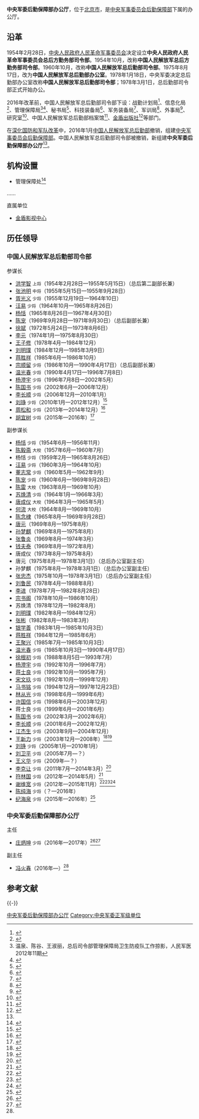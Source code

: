 {{Infobox PRCG
|color = darkgreen
|机构名称 = 中央军委后勤保障部办公厅
|上级机构 = [[中央军事委员会后勤保障部|中央军事委员会后勤保障部]]
|机构类型 = 中央军委后勤保障部下属厅
|军事级别 = 正军级|nocat
|标志1 = China Emblem PLA.svg
|标志1说明 = [[中国人民解放军军徽|中国人民解放军军徽]]
|职位1 = 主任
|人员1 = ？
|衔级1 = [[中国人民解放军少将|少将]]
|职位2 = 
|人员2 = 
|职位3 =
|人员3 =
|职位4 =
|人员4 =
|地址1 = [[北京市|北京市]][[海淀区|海淀区]][[复兴路_(北京)|复兴路]]22号
|成立时间 =2016年
|a=
|b=
|c=
|d=
|E=
|e=
}}

'''中央军委后勤保障部办公厅'''，位于[[北京市|北京市]]，是[[中央军事委员会后勤保障部|中央军事委员会后勤保障部]]下属的办公厅。

==沿革==
1954年2月28日，[[中央人民政府人民革命军事委员会|中央人民政府人民革命军事委员会]]决定设立'''中央人民政府人民革命军事委员会总后方勤务部司令部'''。1954年10月，改称'''中国人民解放军总后方勤务部司令部'''。1960年10月，改称'''中国人民解放军总后勤部司令部'''。1975年8月17日，改为'''中国人民解放军总后勤部办公室'''。1978年1月18日，中央军委决定总后勤部办公室改称'''中国人民解放军总后勤部司令部'''；1978年3月1日，总后勤部司令部正式开始办公。

2016年改革前，中国人民解放军总后勤部司令部下设：战勤计划局<ref>{{Cite web|title=总后司令部战勤计划局局长谢维宽，新华网，2010-04-20|url=http://news.xinhuanet.com/video/2010-04/20/content_13389327.htm|accessdate=2015-01-15|archive-url=https://web.archive.org/web/20150115193000/http://news.xinhuanet.com/video/2010-04/20/content_13389327.htm|archive-date=2015-01-15|dead-url=no}}</ref>、信息化局<ref>{{Cite web|title=2014第三届中国国防信息化装备与技术展览会，C114中国通信网，2014-02-13|url=http://www.c114.net/expo/e/1269.html|accessdate=2015-01-15|archive-url=https://web.archive.org/web/20170706124131/http://www.c114.net/expo/e/1269.html|archive-date=2017-07-06|dead-url=no}}</ref>、管理保障局<ref>温泉、陈谷、王淑丽，总后司令部管理保障局卫生防疫队工作掠影，人民军医2012年11期</ref><ref>{{Cite web|title=总后管理局领导考察总后五一幼儿园改建工程，中华建筑报2011年6月18日|url=http://news.idoican.com.cn/zhjzb/html/2011-06/18/content_2347339.htm?div=-1|accessdate=2015年1月15日|archive-url=https://web.archive.org/web/20141210171153/http://news.idoican.com.cn/zhjzb/html/2011-06/18/content_2347339.htm?div=-1|archive-date=2014年12月10日|dead-url=yes}}</ref>、秘书局<ref>{{Cite web|title=在真当真蹲上下功夫见成效——解放军四总部首批机关干部下连当兵、蹲连住班综述，新华网，2013-06-10|url=http://news.xinhuanet.com/2013-06/10/c_116111093.htm|accessdate=2015-01-15|archive-url=https://web.archive.org/web/20150115191911/http://news.xinhuanet.com/2013-06/10/c_116111093.htm|archive-date=2015-01-15|dead-url=no}}</ref>、科技装备局<ref>{{Cite web|title=总后科技装备局首长一行到安徽合力考察，中国工程机械商贸网，2009-05-25|url=http://news.21-sun.com/detail/2009/05/200905251024283.shtml|accessdate=2015-01-15|archive-url=https://web.archive.org/web/20190718020042/http://news.21-sun.com/detail/2009/05/200905251024283.shtml|archive-date=2019-07-18|dead-url=no}}</ref>、军务装备局<ref>{{Cite web|title=关于印发〈军车交通违法抄告记分处理实施细则〉的通知，长沙市公安交通警察支队，2014-08-25|url=http://www.hncsjj.gov.cn/tpzw/xczx/2014-08-25/326311252963.shtml|access-date=2015-01-15|archive-url=https://web.archive.org/web/20150115213839/http://www.hncsjj.gov.cn/tpzw/xczx/2014-08-25/326311252963.shtml|archive-date=2015-01-15|dead-url=yes}}</ref>、军训局<ref>{{Cite web|title=我校成功举办全国/全军“缺氧病理生理学与高原医学”研究生暑期学校，第三军医大学，2013-07-26|url=http://www.tmmu.edu.cn/tmmu_nr.aspx?id=31ab489b-33e4-4327-a807-9ddff8a0dc8f&fl=0|access-date=2015-01-15|archive-url=https://web.archive.org/web/20130929121026/http://www.tmmu.edu.cn/tmmu_nr.aspx?id=31ab489b-33e4-4327-a807-9ddff8a0dc8f&fl=0|archive-date=2013-09-29|dead-url=yes}}</ref>、外事局<ref>{{Cite web|title=我校专家组圆满完成赴柬埔寨医疗义诊任务，第二军医大学，2014-06-26|url=http://www.smmu.edu.cn/_s2/04/38/c183a1080/page.psp|accessdate=2015-01-15|archive-url=https://web.archive.org/web/20190720062941/http://www.smmu.edu.cn/_s2/04/38/c183a1080/page.psp|archive-date=2019-07-20|dead-url=no}}</ref>、研究室<ref>{{Cite web|title=毛泽东，书界今日亮点，人民网，2003-12-30|url=http://www.people.com.cn/GB/14738/14754/14765/2272364.html|accessdate=2015-01-15|archive-url=https://web.archive.org/web/20160304220045/http://www.people.com.cn/GB/14738/14754/14765/2272364.html|archive-date=2016-03-04|dead-url=no}}</ref>、中国人民解放军总后勤部档案馆<ref>{{Cite web|title=总后档案馆坚持开展“每周一题”答题活动，中国档案资讯网，2014-06-23|url=http://www.zgdazxw.com.cn/news/2014-06/23/content_55849.htm|accessdate=2015-01-15|archive-url=https://web.archive.org/web/20160304141937/http://www.zgdazxw.com.cn/news/2014-06/23/content_55849.htm|archive-date=2016-03-04|dead-url=no}}</ref>、[[金盾出版社|金盾出版社]]<ref>{{Cite web|title=出版社简介，金盾出版社，2014-12-03|url=http://www.jdcbs.cn/brief/briefCn.php|access-date=2015-01-15|archive-url=https://web.archive.org/web/20150217103438/http://jdcbs.cn/brief/briefCn.php|archive-date=2015-02-17|dead-url=yes}}</ref>等部门。

在[[深化国防和军队改革|深化国防和军队改革]]中，2016年1月[[中国人民解放军总后勤部|中国人民解放军总后勤部]]撤销，组建[[中央军事委员会后勤保障部|中央军事委员会后勤保障部]]。中国人民解放军总后勤部司令部被撤销，新组建'''中央军委后勤保障部办公厅'''<ref name=zhuang/>。

==机构设置==
*管理保障处<ref>{{Cite web|title=全军首次集中培训研讨部队管理 向训管“两张皮”开刀|url=http://military.people.com.cn/n1/2016/0606/c1011-28413688.html|date=2016-06-06|publisher=人民网|archive-url=https://web.archive.org/web/20170807232705/http://military.people.com.cn/n1/2016/0606/c1011-28413688.html|archive-date=2017-08-07|dead-url=no|quote=}}</ref>
……

;直属单位
*[[中央军委后勤保障部金盾影视中心|金盾影视中心]]

==历任领导==
===中国人民解放军总后勤部司令部===
{{col-begin}}
{{col-2}}
;参谋长
* [[洪学智|洪学智]] <small>上将</small>（1954年2月28日—1955年5月15日）（总后第二副部长兼）
* [[张池明|张池明]] <small>中将</small>（1955年5月15日—1955年9月28日）
* [[胥光义|胥光义]] <small>少将</small>（1955年12月19日—1964年10日）
* [[汪易|汪易]] <small>少将</small>（1964年10月—1965年8月26日）
* [[杨恬|杨恬]]（1965年8月26日—1967年4月30日）
* [[陈宠|陈宠]]（1969年9月28日—1971年9月30日）（总后副部长兼）
* [[徐斌_(少将)|徐斌]]（1972年5月24日—1973年8月6日）
* [[李元|李元]]（1974年1月—1975年8月30日）
* [[王子修_(1918年)|王子修]]（1978年4月—1984年12月）
* [[刘明璞|刘明璞]]（1984年12月—1985年3月9日）
* [[蒋胜祥|蒋胜祥]]（1985年6月—1986年10月）
* [[宗顺留|宗顺留]] <small>少将</small>（1986年10月—1990年4月17日）（总后副部长兼）
* [[温光春|温光春]] <small>少将</small>（1990年4月17日—1996年7月8日）
* [[杨澄宇|杨澄宇]] <small>少将</small>（1996年7月8日—2002年5月）
* [[陈国书|陈国书]] <small>少将</small>（2002年6月—2006年12月）
* [[李长顺_(解放军)|李长顺]] <small>少将</small>（2006年12月—2010年1月）
* [[刘铮_(解放军)|刘铮]] <small>少将</small>（2010年1月—2012年12月）<ref>{{Cite web|title=原总后勤部参谋长刘铮少将升任总后副部长|url=http://news.takungpao.com/mainland/focus/2012-12/1358150.html|accessdate=2015-01-15|date=2012-12-29|publisher=大公网|archive-url=https://web.archive.org/web/20130601152955/http://news.takungpao.com/mainland/focus/2012-12/1358150.html|archive-date=2013-06-01|dead-url=no}}</ref>
* [[周松和|周松和]] <small>少将</small>（2013年—2014年12月）<ref>{{Cite web|title=周松和升任总后勤部副部长|url=http://china.caixin.com/2014-12-31/100770066.html?utm_source=mail.caixin.com&utm_medium=referral&utm_content=caixin_news_mail&utm_campaign=caixin|accessdate=2015-01-15|date=2014-12-31|publisher=财新网|archive-url=https://web.archive.org/web/20190714221408/http://china.caixin.com/2014-12-31/100770066.html?utm_source=mail.caixin.com&utm_medium=referral&utm_content=caixin_news_mail&utm_campaign=caixin|archive-date=2019-07-14|dead-url=no}}</ref>
* [[胡宜树|胡宜树]] <small>少将</small>（2015年—2016年）<ref>{{Cite web|title=总后高层再现大调整 胡宜树任司令部参谋长，搜狐，2015-04-30|url=http://mil.sohu.com/20150430/n412185474.shtml|accessdate=2016-09-04|archive-url=https://web.archive.org/web/20200720172209/https://mil.sohu.com/20150430/n412185474.shtml|archive-date=2020-07-20|dead-url=no}}</ref>

{{col-2}}
;副参谋长
* [[杨恬|杨恬]] <small>少将</small>（1954年6月—1956年11月）
* [[陈毅斋|陈毅斋]] <small>大校</small>（1957年6月—1960年7月）
* 杨恬 <small>少将</small>（1959年2月—1965年8月26日）
* [[汪易|汪易]] <small>少将</small>（1960年3月—1964年10月）
* [[董志常|董志常]] <small>少将</small>（1960年5月—1962年9月）
* [[陈宠|陈宠]] <small>少将</small>（1960年6月—1969年9月28日）
* [[陈雷|陈雷]] <small>大校</small>（1963年8月—1969年10月）
* [[苏焕清|苏焕清]] <small>少将</small>（1964年1月—1966年3月）
* [[唐成仪|唐成仪]] <small>大校</small>（1964年3月—1965年5月）
* [[何流|何流]] <small>大校</small>（1964年8月—1969年10月）
* [[陈念棣|陈念棣]]（1965年8月—1969年9月28日）
* [[唐元|唐元]]（1969年8月—1975年8月）
* [[孙梦麒|孙梦麒]]（1969年8月—1975年8月）
* [[张鲁炎|张鲁炎]]（1969年8月—1974年3月）
* [[钱夫泰|钱夫泰]]（1969年8月—1972年8月）
* 唐成仪（1973年8月—1975年8月）
* 唐元（1975年8月—1978年3月1日）（总后办公室副主任）
* 孙梦麒（1975年8月—1978年3月1日）（总后办公室副主任）
* [[张忠杰|张忠杰]]（1975年10月—1978年3月1日）（总后办公室副主任）
* [[刘鲁民|刘鲁民]]（1978年4月—1988年8月）
* [[李进|李进]]（1978年7月—1982年8月28日）
* [[宗书阁|宗书阁]]（1978年10月—1986年10月）
* 苏焕清（1978年12月—1982年8月）
* [[刘明璞|刘明璞]]（1982年8月—1984年12月）
* [[张彬_(解放军)|张彬]]（1982年8月—1983年3月）
* [[银学善|银学善]]（1983年1月—1985年10月3日）
* [[蒋胜祥|蒋胜祥]]（1984年12月—1985年6月）
* [[王聚兴|王聚兴]]（1985年7月—1985年10月3日）
* [[温光春|温光春]] <small>少将</small>（1985年10月3日—1990年4月17日）
* [[徐根初|徐根初]] <small>少将</small>（1988年8月5日—1993年7月）
* [[杨澄宇|杨澄宇]] <small>少将</small>（1992年10月—1996年7月）
* [[蒋士良|蒋士良]] <small>少将</small>（1992年10月—1995年7月）
* [[宋文玖|宋文玖]] <small>少将</small>（1992年10月—1999年12月）
* [[马书铭|马书铭]] <small>少将</small>（1994年12月—1997年12月23日）
* [[林从光|林从光]] <small>少将</small>（1998年6月—1999年6月）
* [[许国信|许国信]] <small>少将</small>（1998年6月—2003年12月）
* 蒋士良 <small>少将</small>（1999年6月—2001年6月）
* [[陈国书|陈国书]] <small>少将</small>（2002年3月—2002年6月）
* [[李长顺|李长顺]] <small>少将</small>（2001年6月—2002年12月）
* [[江杰生|江杰生]] <small>少将</small>（2003年9月—2004年12月）
* [[王新力|王新力]] <small>少将</small>（2003年12月—2008年）<ref>{{Cite web|title=中央军委副主席郭伯雄会见古巴总后勤部长|url=http://www.ce.cn/xwzx/mil/junmore/200604/18/t20060418_6737135.shtml|accessdate=2015-01-15|date=2006-04-18|publisher=中国经济网|archive-url=https://archive.is/20150117062753/http://www.ce.cn/xwzx/mil/junmore/200604/18/t20060418_6737135.shtml|archive-date=2015-01-17|dead-url=no}}</ref><ref>{{Cite web|title=中央党校省部级领导干部学习班学员考察京津城际铁路|url=http://rail.ally.net.cn/html/2008/guoneizixun_1203/14098.html|accessdate=2015-01-15|date=2008-12-03|publisher=世界轨道交通资讯网|archive-url=https://web.archive.org/web/20190719034634/http://rail.ally.net.cn/html/2008/guoneizixun_1203/14098.html|archive-date=2019-07-19|dead-url=no}}</ref>
* [[刘铮_(解放军)|刘铮]] <small>少将</small>（2005年1月—2010年1月）
* [[刘卫平|刘卫平]] <small>少将</small>（2005年7月—？）
* [[王义华|王义华]] <small>少将</small>（2009年—？）
* [[李克让_(少将)|李克让]] <small>少将</small>（2011年7月—2014年3月）<ref>{{Cite web|title=李克让“空降”南京军区 接任江苏省军区司令员|url=http://news.takungpao.com/mainland/zgzq/2014-03/2361663_2.html|accessdate=2015-01-15|date=2014-03-18|publisher=大公网|archive-url=https://web.archive.org/web/20160304091242/http://news.takungpao.com/mainland/zgzq/2014-03/2361663_2.html|archive-date=2016-03-04|dead-url=no}}</ref>
* [[符林国|符林国]] <small>少将</small>（2012年—2014年5月）<ref>{{Cite web|title=总后司令部原副参谋长符林国被查，曾任纪录片《忠诚》总撰稿|url=http://news.163.com/15/0115/21/AG1I5US300014SEH.html|access-date=2015-01-15|date=2015-01-15|publisher=网易|archive-url=https://web.archive.org/web/20160521160120/http://news.163.com/15/0115/21/AG1I5US300014SEH.html|archive-date=2016-05-21|dead-url=yes}}</ref>
* [[谢维宽|谢维宽]] <small>少将</small>（2012年—2015年11月）<ref>{{Cite web|title=后勤学院两年三换院长 谢维宽接替郭春富任院长|url=http://j.news.163.com/docs/10/2015111717/B8L086T105158ED3.html|accessdate=2016-09-04|date=2015-11-17|publisher=网易|archive-url=https://web.archive.org/web/20160913180905/http://j.news.163.com/docs/10/2015111717/B8L086T105158ED3.html|archive-date=2016-09-13|dead-url=no}}</ref><ref>{{Cite web|title=田义祥：玉树抗震救灾72小时黄金时间内重伤员几乎全部转移|url=http://military.people.com.cn/GB/1076/52984/11411159.html|accessdate=2016-09-04|date=2010-04-20|publisher=人民网|archive-url=https://web.archive.org/web/20161130131834/http://military.people.com.cn/GB/1076/52984/11411159.html|archive-date=2016-11-30|dead-url=no}}</ref><ref>{{Cite web|url=http://china.cnr.cn/news/201209/t20120921_510959296.shtm 信息化成为我军提高后勤保障力的倍增器|date=2012-09-21|publisher=中国广播网}}</ref>
* [[陈纯海|陈纯海]] <small>少将</small>（？—2016年）
* [[纪海泉|纪海泉]] <small>少将</small>（2015年—2016年）<ref>{{Cite web|title=加大力度抓落实 合力打好攻坚战|url=http://www.tj.gov.cn/zwgk/zwxx/zwyw/201607/t20160712_299120.htm|accessdate=2016-09-04|date=2016-07-12|publisher=中国天津|archive-url=https://web.archive.org/web/20160922221856/http://www.tj.gov.cn/zwgk/zwxx/zwyw/201607/t20160712_299120.htm|archive-date=2016-09-22|dead-url=no}}</ref>
{{col-end}}

===中央军委后勤保障部办公厅===
{{col-begin}}
{{col-2}}
;主任
* [[庄炳坤|庄炳坤]] <small>少将</small>（2016年—2017年）<ref name="zhuang">{{Cite web|title=庄炳坤、冯火春分任军委后勤保障部办公厅主任、副主任|url=http://www.thepaper.cn/newsDetail_forward_1473708|date=2016-05-24|publisher=澎湃新闻|archive-url=https://web.archive.org/web/20190713170902/http://www.thepaper.cn/newsDetail_forward_1473708|archive-date=2019-07-13|dead-url=no}}</ref><ref>{{Cite web|title=庄炳坤少将任军委后勤保障部财务局局长|url=http://www.thepaper.cn/newsDetail_forward_2024105|date=2018-03-10|publisher=澎湃新闻|archive-url=https://web.archive.org/web/20200425001439/https://www.thepaper.cn/newsDetail_forward_2024105|archive-date=2020-04-25|dead-url=no}}</ref>

{{col-2}}
;副主任
*[[冯火春|冯火春]]（2016年—）<ref name=zhuang/>

{{col-end}}

==参考文献==
{{reflist}}

{{-}}
{{中央军委|属}}
[[Category:中央军委后勤保障部办公厅|]]
[[Category:中央军委正军级单位|Category:中央军委正军级单位]]